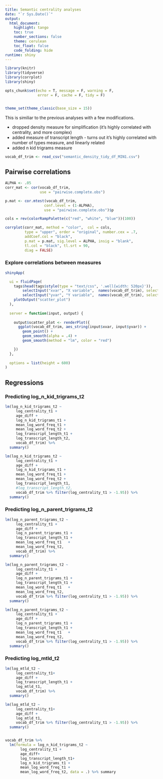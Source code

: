 ```yaml
---
title: Semantic centrality analyses
date: "`r Sys.Date()`"
output:
  html_document:
    highlight: tango
    toc: true
    number_sections: false
    theme: cerulean
    toc_float: false
    code_folding: hide
runtime: shiny
---
```


```r
library(knitr)
library(tidyverse)
library(corrplot)
library(shiny)

opts_chunk$set(echo = T, message = F, warning = F, 
               error = F, cache = F, tidy = F)


theme_set(theme_classic(base_size = 15))
```

This is similiar to the previous analyses with a few modifications. 

* dropped density measure for simplification (it's highly correlated with centrality, and more complex)
* added measure of transcript length - turns out it's highly correlated with number of types measure, and linearly related
* added n kid trigrams measure

```r
vocab_df_trim <- read_csv("semantic_density_tidy_df_MIN1.csv")
```

## Pairwise correlations
```r
ALPHA <- .05
corr_mat <- cor(vocab_df_trim, 
                use = "pairwise.complete.obs")

p.mat <- cor.mtest(vocab_df_trim, 
                  conf.level = (1-ALPHA),  
                  use = "pairwise.complete.obs")$p

cols = rev(colorRampPalette(c("red", "white", "blue"))(100))

corrplot(corr_mat, method = "color",  col = cols,
         type = "upper", order = "original", number.cex = .7,
         addCoef.col = "black", 
         p.mat = p.mat, sig.level = ALPHA, insig = "blank", 
         tl.col = "black", tl.srt = 90,
         diag = FALSE)
```


### Explore correlations between measures
```r
shinyApp(

  ui = fluidPage(
    tags$head(tags$style(type = "text/css", '.well{width: 520px}')),
        selectInput("xvar", "X variable",  names(vocab_df_trim), selected = "log_n_parent_trigrams_t1"),
        selectInput("yvar", "Y variable",  names(vocab_df_trim), selected = "log_n_parent_trigrams_t2"),
    plotOutput("scatter_plot")
  ),
  
  server = function(input, output) {
    
    output$scatter_plot <- renderPlot({
      ggplot(vocab_df_trim, aes_string(input$xvar, input$yvar)) +
        geom_point() +
        geom_smooth(alpha = .4) +
        geom_smooth(method = "lm", color = "red") 

    })
  },
  
  options = list(height = 600)
)

```


## Regressions
### Predicting log_n_kid_trigrams_t2
```r
lm(log_n_kid_trigrams_t2 ~ 
     log_centrality_t1 +
     age_diff +
     log_n_kid_trigrams_t1 +
     mean_log_word_freq_t1 + 
     mean_log_word_freq_t2 +
     log_transcript_length_t1 +
     log_transcript_length_t2,
     vocab_df_trim) %>%
  summary()

lm(log_n_kid_trigrams_t2 ~ 
     log_centrality_t1 +
     age_diff +
     log_n_kid_trigrams_t1 +
     mean_log_word_freq_t1 + 
     mean_log_word_freq_t2 +
     log_transcript_length_t1,
     #log_transcript_length_t2,
     vocab_df_trim %>% filter(log_centrality_t1 > -1.95)) %>%
  summary()
```

### Predicting log_n_parent_trigrams_t2
```r
lm(log_n_parent_trigrams_t2 ~ 
     log_centrality_t1 +
     age_diff +
     log_n_parent_trigrams_t1 +
     log_transcript_length_t1 +
     mean_log_word_freq_t1   +
     mean_log_word_freq_t2,
     vocab_df_trim) %>%
  summary()

lm(log_n_parent_trigrams_t2 ~ 
     log_centrality_t1 +
     age_diff +
     log_n_parent_trigrams_t1 +
     log_transcript_length_t1 +
     mean_log_word_freq_t1   +
     mean_log_word_freq_t2,
     vocab_df_trim %>% filter(log_centrality_t1 > -1.95)) %>%
  summary()

lm(log_n_parent_trigrams_t2 ~ 
     log_centrality_t1 +
     age_diff +
     log_n_parent_trigrams_t1 +
     log_transcript_length_t1 +
     mean_log_word_freq_t1   +
     mean_log_word_freq_t2,
     vocab_df_trim %>% filter(log_centrality_t1 > -1.95)) %>%
  summary()


```

### Predicting log_mtld_t2
```r
lm(log_mtld_t2 ~ 
     log_centrality_t1+
     age_diff +
     log_transcript_length_t1 +
     log_mtld_t1,
     vocab_df_trim) %>%
  summary()

lm(log_mtld_t2 ~ 
     log_centrality_t1+
     age_diff +
     log_mtld_t1,
     vocab_df_trim %>% filter(log_centrality_t1 > -1.95)) %>%
  summary()


vocab_df_trim %>%  
  lm(formula = log_n_kid_trigrams_t2 ~ 
       log_centrality_t1 +
       age_diff+
       log_transcript_length_t1+
       log_n_kid_trigrams_t1 +
       mean_log_word_freq_t1 +
       mean_log_word_freq_t2, data = .) %>% summary

```
